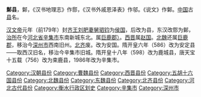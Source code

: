'''鄡县'''，鄡，《汉书地理志》作郻，《汉书外戚恩泽表》作邬。《说文》作鄡。[[中国|中国]]古[[县|县]]名。

[[汉文帝|汉文帝]]元年（前179年）封[[齐王|齐王]][[劉肥|刘肥]][[妻舅|妻舅]][[驷钧|驷钧]]为[[侯国|侯国]]，后改为县，东汉改郻为鄡，[[治所|治所]]在今[[河北省|河北省]][[辛集市|辛集市]]东南新城东北。属[[巨鹿郡）|巨鹿郡）]]。[[西晋|西晋]]属[[赵国|赵国]]。[[北魏|北魏]]还属[[巨鹿郡|巨鹿郡]]，移治今[[深州市|深州市]]西南旧州。[[北齐|北齐]]废。改为安国。隋开皇六年（586）改为安定县——取西汉旧名，移治今辛集市旧城。隋开皇十八年（598）改为鹿城县，唐天宝十五载（756）改为束鹿县，1986年改为辛集市。

{{河北行政区划小作品}}
{{DEFAULTSORT:Q}}
[[Category:汉朝县份|Category:汉朝县份]]
[[Category:曹魏县份|Category:曹魏县份]]
[[Category:西晋县份|Category:西晋县份]]
[[Category:五胡十六国县份|Category:五胡十六国县份]]
[[Category:北魏县份|Category:北魏县份]]
[[Category:东魏县份|Category:东魏县份]]
[[Category:北齐县份|Category:北齐县份]]
[[Category:河北古代县份|Category:河北古代县份]]
[[Category:衡水行政区划史|Category:衡水行政区划史]]
[[Category:辛集市|Category:辛集市]]
[[Category:深州市|Category:深州市]]